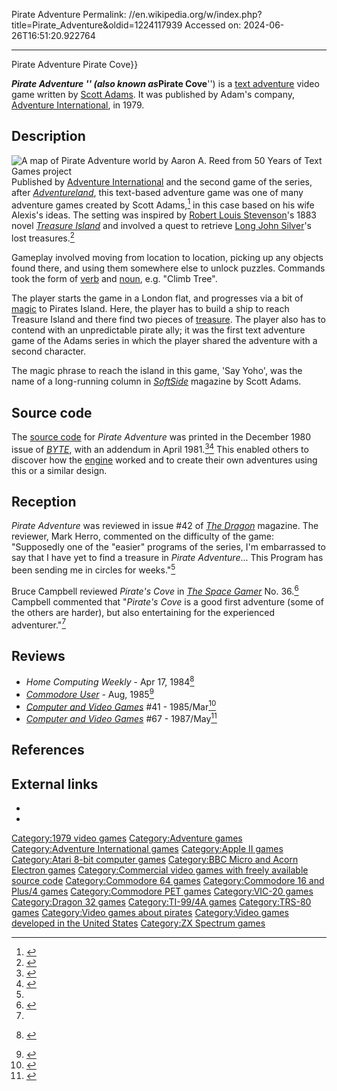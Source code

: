Pirate Adventure
Permalink: //en.wikipedia.org/w/index.php?title=Pirate_Adventure&oldid=1224117939
Accessed on: 2024-06-26T16:51:20.922764



------
Pirate Adventure
{{Redirect|Pirate Cove (video game)|the 2003 video game|Tropico 2: Pirate Cove|other uses|Pirate Cove (disambiguation){{!}}Pirate Cove}}
{{about|the 1979 video game|the type of narrative|Pirates in the arts and popular culture|the theme park in Ireland|Pirate Adventure Park}}
{{Lead too short |date=May 2024}}
{{Infobox video game
|title= Pirate Adventure
|image= Pirate Adventure Coverart.png
|caption=
|developer= 
|publisher= [[Creative Computing (magazine)|Creative Computing Software]]<br />[[Adventure International]]
|designer= [[Scott Adams (game designer)|Scott Adams]]
|series= ''[[List of Scott Adams Adventure video games|Adventure]]''
|engine= 
|modes= 
|platforms= [[TRS-80]], [[VIC-20]], [[TI-99/4A]], [[Apple II]], [[Atari 8-bit]], [[Commodore PET|PET]], [[Commodore 64]], [[ZX Spectrum]], [[BBC Micro]], [[Acorn Electron]], [[Dragon 32/64]]
|released= 1979
|genre= [[Text adventure]]
}}

'''''Pirate Adventure ''''' (also known as '''''Pirate Cove''''') is a [[text adventure]] video game written by [[Scott Adams (game designer)|Scott Adams]]. It was published by Adam's company, [[Adventure International]], in 1979.

==Description==
[[File:Pirate-adventure.jpg|thumb|A map of ''Pirate Adventure'' world by Aaron A. Reed from ''50 Years of Text Games'' project]]
Published by [[Adventure International]] and the second game of the series, after ''[[Adventureland (video game)|Adventureland]]'', this text-based adventure game was one of many adventure games created by Scott Adams,<ref name="Dragon42">{{cite journal
|title=The Electric Eye
|author=Herro, Mark
|journal=The Dragon
|issue=42
|date=October 1980
|pages=42–43}}</ref> in this case based on his wife Alexis's ideas.{{r|adams198012}} The setting was inspired by [[Robert Louis Stevenson]]'s 1883 novel ''[[Treasure Island]]'' and involved a quest to retrieve [[Long John Silver]]'s lost treasures.<ref>{{cite web | url=http://www.lysator.liu.se/adventure/Adventure_International/Classic.html | title=Scott Adams Classic Adventures }}</ref>

Gameplay involved moving from location to location, picking up any objects found there, and using them somewhere else to unlock puzzles. Commands took the form of [[verb]] and [[noun]], e.g. "Climb Tree".

The player starts the game in a London flat, and progresses via a bit of [[Magic (game terminology)|magic]] to Pirates Island. Here, the player has to build a ship to reach Treasure Island and there find two pieces of [[treasure]]. The player also has to contend with an unpredictable pirate ally; it was the first text adventure game of the Adams series in which the player shared the adventure with a second character.

The magic phrase to reach the island in this game, 'Say Yoho', was the name of a long-running column in ''[[SoftSide]]'' magazine by Scott Adams.

==Source code==
The [[source code]] for ''Pirate Adventure'' was printed in the December 1980 issue of ''[[Byte (magazine)|BYTE]]'', with an addendum in April 1981.<ref name="adams198012">{{cite news | url=https://archive.org/stream/byte-magazine-1980-12/1980_12_BYTE_05-12_Adventure#page/n193/mode/2up | title=Pirate's Adventure | work=BYTE | date=December 1980 | access-date=18 October 2013 | author=Adams, Scott | pages=192}}</ref><ref name="byte198104">{{cite news | url=https://archive.org/stream/byte-magazine-1981-04/1981_04_BYTE_06-04_Future_Computers#page/n301/mode/2up | title=Adventurous Bugs | work=BYTE | date=April 1981 | access-date=18 October 2013 | pages=302}}</ref> This enabled others to discover how the [[Game engine|engine]] worked and to create their own adventures using this or a similar design.

==Reception==
''Pirate Adventure'' was reviewed in issue #42 of ''[[Dragon (magazine)|The Dragon]]'' magazine. The reviewer, Mark Herro, commented on the difficulty of the game: "Supposedly one of the "easier" programs of the series, I'm embarrassed to say that I have yet to find a treasure in ''Pirate Adventure''... This Program has been sending me in circles for weeks."<ref name="Dragon42"/>

Bruce Campbell reviewed ''Pirate's Cove'' in ''[[The Space Gamer]]'' No. 36.<ref name="SG">{{cite journal|last=Campbell |first=Bruce |date=February 1981 |title=Capsule Reviews|journal=[[The Space Gamer]]|publisher=[[Steve Jackson Games]]|issue=36|pages=27–28}}</ref> Campbell commented that "''Pirate's Cove'' is a good first adventure (some of the others are harder), but also entertaining for the experienced adventurer."<ref name="SG"/>

==Reviews==
*''Home Computing Weekly'' - Apr 17, 1984<ref>{{cite web|url=http://www.acornelectron.co.uk/mags/hcw/ills/058/lc-p027.jpg|title=Review|website=acornelectron.co.uk}} {{dead link|date=October 2023}}</ref>
*''[[Commodore User]]'' - Aug, 1985<ref>{{Cite web|url=https://archive.org/details/commodore-user-magazine-23/page/n21/mode/2up|title=Commodore User Magazine Issue 23|date=August 1985}}</ref>
*''[[Computer and Video Games]]'' #41 - 1985/Mar<ref>{{Cite web|url=https://archive.org/details/Book_of_Adventure_1985-03_EMAP_Publishing_GB_supplement_issue_041/page/n19/mode/2up|title=Book of Adventure (1985-03)(EMAP Publishing)(GB)&#91;supplement, issue 041&#93;|date=March 1985}}</ref>
*''[[Computer and Video Games]]'' #67 - 1987/May<ref>{{Cite web|url=https://archive.org/details/ComputerAndVideoGamesIssue067May87/page/n65/mode/2up|title = Computer_And_Video_Games_Issue_067_May_87}}</ref>

==References==
{{reflist|30em}}

==External links==
*{{WoS game|id=0006803}}
*{{MobyGames|id=/pirate-adventure}}

{{Adventure International}}
{{Treasure Island}}

[[Category:1979 video games]]
[[Category:Adventure games]]
[[Category:Adventure International games]]
[[Category:Apple II games]]
[[Category:Atari 8-bit computer games]]
[[Category:BBC Micro and Acorn Electron games]]
[[Category:Commercial video games with freely available source code]]
[[Category:Commodore 64 games]]
[[Category:Commodore 16 and Plus/4 games]]
[[Category:Commodore PET games]]
[[Category:VIC-20 games]]
[[Category:Dragon 32 games]]
[[Category:TI-99/4A games]]
[[Category:TRS-80 games]]
[[Category:Video games about pirates]]
[[Category:Video games developed in the United States]]
[[Category:ZX Spectrum games]]